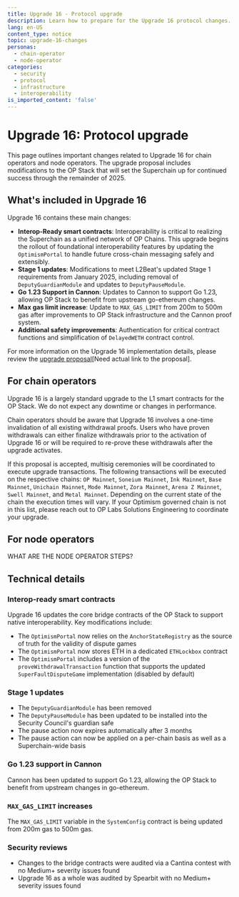 ```yaml
---
title: Upgrade 16 - Protocol upgrade
description: Learn how to prepare for the Upgrade 16 protocol changes.
lang: en-US
content_type: notice
topic: upgrade-16-changes
personas:
  - chain-operator
  - node-operator
categories:
  - security
  - protocol
  - infrastructure
  - interoperability
is_imported_content: 'false'
---
```



# Upgrade 16: Protocol upgrade

This page outlines important changes related to Upgrade 16 for chain operators and node operators. The upgrade proposal includes modifications to the OP Stack that will set the Superchain up for continued success through the remainder of 2025.

## What's included in Upgrade 16

Upgrade 16 contains these main changes:

*   **Interop-Ready smart contracts**: Interoperability is critical to realizing the Superchain as a unified network of OP Chains. This upgrade begins the rollout of foundational interoperability features by updating the `OptimismPortal` to handle future cross-chain messaging safely and extensibly.
*   **Stage 1 updates**: Modifications to meet L2Beat's updated Stage 1 requirements from January 2025, including removal of `DeputyGuardianModule` and updates to `DeputyPauseModule`.
*   **Go 1.23 Support in Cannon**: Updates to Cannon to support Go 1.23, allowing OP Stack to benefit from upstream go-ethereum changes.
*   **Max gas limit increase**: Update to `MAX_GAS_LIMIT` from 200m to 500m gas after improvements to OP Stack infrastructure and the Cannon proof system.
*   **Additional safety improvements**: Authentication for critical contract functions and simplification of `DelayedWETH` contract control.

For more information on the Upgrade 16 implementation details, please review the [upgrade proposal](https://gov.optimism.io)\[Need actual link to the proposal].

## For chain operators

Upgrade 16 is a largely standard upgrade to the L1 smart contracts for the OP Stack. We do not expect any downtime or changes in performance.

Chain operators should be aware that Upgrade 16 involves a one-time invalidation of all existing withdrawal proofs. Users who have proven withdrawals can either finalize withdrawals prior to the activation of Upgrade 16 or will be required to re-prove these withdrawals after the upgrade activates.

If this proposal is accepted, multisig ceremonies will be coordinated to execute upgrade transactions. The following transactions will be executed on the respective chains: `OP Mainnet`, `Soneium Mainnet`, `Ink Mainnet`, `Base Mainnet`, `Unichain Mainnet`, `Mode Mainnet`, `Zora Mainnet`, `Arena Z Mainnet`, `Swell Mainnet`, and `Metal Mainnet`. Depending on the current state of the chain the execution times will vary. If your Optimism governed chain is not in this list, please reach out to OP Labs Solutions Engineering to coordinate your upgrade.

## For node operators

WHAT ARE THE NODE OPERATOR STEPS?

## Technical details

### Interop-ready smart contracts

Upgrade 16 updates the core bridge contracts of the OP Stack to support native interoperability. Key modifications include:

*   The `OptimismPortal` now relies on the `AnchorStateRegistry` as the source of truth for the validity of dispute games
*   The `OptimismPortal` now stores ETH in a dedicated `ETHLockbox` contract
*   The `OptimismPortal` includes a version of the `proveWithdrawalTransaction` function that supports the updated `SuperFaultDisputeGame` implementation (disabled by default)

### Stage 1 updates

*   The `DeputyGuardianModule` has been removed
*   The `DeputyPauseModule` has been updated to be installed into the Security Council's guardian safe
*   The pause action now expires automatically after 3 months
*   The pause action can now be applied on a per-chain basis as well as a Superchain-wide basis

### Go 1.23 support in Cannon

Cannon has been updated to support Go 1.23, allowing the OP Stack to benefit from upstream changes in go-ethereum.

### `MAX_GAS_LIMIT` increases

The `MAX_GAS_LIMIT` variable in the `SystemConfig` contract is being updated from 200m gas to 500m gas.

### Security reviews

*   Changes to the bridge contracts were audited via a Cantina contest with no Medium+ severity issues found
*   Upgrade 16 as a whole was audited by Spearbit with no Medium+ severity issues found
